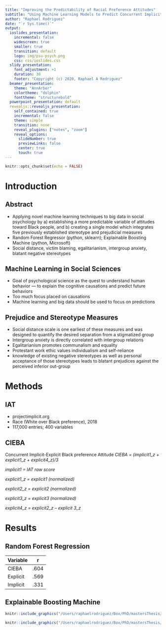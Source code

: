 ```yaml
---
title: "Improving the Predictability of Racial Preference Attitudes"
subtitle: "Using Machine Learning Models to Predict Concurrent Implicit and Explicit Black Attitudes"
author: "Raphael Rodriguez"
date: "`r Sys.time()`"
output:
  ioslides_presentation:
    incremental: false
    widescreen: true
    smaller: true
    transition: default
    logo: img/psu-psych.png
    css: css/ioslides.css
  slidy_presentation:
    font_adjustment: +1
    duration: 30
    footer: "Copyright (c) 2020, Raphael A Rodriguez"
  beamer_presentation:
    theme: "AnnArbor"
    colortheme: "dolphin"
    fonttheme: "structurebold"
  powerpoint_presentation: default
  revealjs::revealjs_presentation:
    self_contained: true
    incremental: false
    theme: simple
    transition: none
    reveal_plugins: ["notes", "zoom"]
    reveal_options:
      slideNumber: true
      previewLinks: false
      center: true
      touch: true
---
```


```r
knitr::opts_chunk$set(echo = FALSE)
```

# Introduction

## Abstract

- Applying novel machine learning techniques to big data in social psychology by a) establishing a more predictable variable of attitudes toward Black people, and b) creating a single model which integrates five previously established stereotype and prejudicial measures
- Random Forest Regressor (python, sklearn); Explainable Boosting Machine (python, Microsoft)
- Social distance, victim blaming, egalitarianism, intergroup anxiety, blatant negative stereotypes

## Machine Learning in Social Sciences
- Goal of psychological science as the quest to understand human behavior — to explain the cognitive causations and predict future behaviors
- Too much focus placed on causations
- Machine learning and big data should be used to focus on predictions

## Prejudice and Stereotype Measures

- Social distance scale is one earliest of these measures and was designed to quantify the desired separation from a stigmatized group
- Intergroup anxiety is directly correlated with intergroup relations
- Egalitarianism promotes communalism and equality
- Protestant work ethic values individualism and self-reliance
- knowledge of existing negative stereotypes as well as personal acceptance of those stereotypes leads to blatant prejudices against the perceived inferior out-group

# Methods

## IAT

- projectimplicit.org
- Race (White over Black preference), 2018
- 117,000 entries; 400 variables

## CIEBA
Concurrent Implicit-Explicit Black preference Attitude
*CIEBA = (implicit1_z + explicit1_z + explicit4_z)/3*

*implicit1 = IAT raw score*

*explicit1_z = explicit1 (normalized)*

*explicit2_z = explicit2 (normalized)*

*explicit3_z = explicit3 (normalized)*

*explicit4_z = explicit2_z – explicit 3_z*

# Results

## Random Forest Regression
Variable  | r
------------- | -------------
CIEBA  | .604
Explicit  | .569
Implicit  | .331

## Explainable Boosting Machine
```r
knitr::include_graphics("/Users/raphaelrodriguez/Box/PhD/mastersThesis/Writing/Masters IST/EBM_graphs/Screen Shot 2020-01-23 at 11.53.25 AM.png")
```

```r
knitr::include_graphics("/Users/raphaelrodriguez/Box/PhD/mastersThesis/Writing/Masters IST/EBM_graphs/Screen Shot 2020-01-23 at 11.54.23 AM.png")
```
